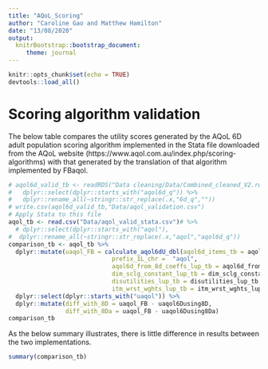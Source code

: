 ```yaml
---
title: "AQoL_Scoring"
author: "Caroline Gao and Matthew Hamilton"
date: "13/08/2020"
output: 
  knitrBootstrap::bootstrap_document:
     theme: journal
---
```


```r
knitr::opts_chunk$set(echo = TRUE)
devtools::load_all()
```

# Scoring algorithm validation

The below table compares the utility scores generated by the AQoL 6D adult population scoring algorithm implemented in the Stata file downloaded from the AQoL website (https://www.aqol.com.au/index.php/scoring-algorithms) with that generated by the translation of that algorithm implemented by FBaqol.

```r
# aqol6d_valid_tb <- readRDS("Data cleaning/Data/Combined_cleaned_V2.rds") %>%
#   dplyr::select(dplyr::starts_with("aqol6d_q")) %>%
#   dplyr::rename_all(~stringr::str_replace(.x,"6d_q",""))
# write.csv(aqol6d_valid_tb,"Data/aqol_validation.csv")
# Apply Stata to this file
aqol_tb <- read.csv("Data/aqol_valid_stata.csv")# %>% 
  # dplyr::select(dplyr::starts_with("aqol"),                                                        dplyr::starts_with("uaqol")) %>%
#  dplyr::rename_all(~stringr::str_replace(.x,"aqol","aqol6d_q")) 
comparison_tb <- aqol_tb %>%
  dplyr::mutate(uaqol_FB = calculate_aqol6dU_dbl(aqol6d_items_tb = aqol_tb,
                             prefix_1L_chr =  "aqol",
                             aqol6d_from_8d_coeffs_lup_tb = aqol6d_from_8d_coeffs_lup_tb,
                             dim_sclg_constant_lup_tb = dim_sclg_constant_lup_tb,
                             disutilities_lup_tb = disutilities_lup_tb,
                             itm_wrst_wghts_lup_tb = itm_wrst_wghts_lup_tb)) %>%
  dplyr::select(dplyr::starts_with("uaqol")) %>%
  dplyr::mutate(diff_with_8D = uaqol_FB - uaqol6Dusing8D,
                diff_with_8Da = uaqol_FB - uaqol6Dusing8Da)
comparison_tb
```

As the below summary illustrates, there is little difference in results between the two implementations.

```r
summary(comparison_tb)
```


